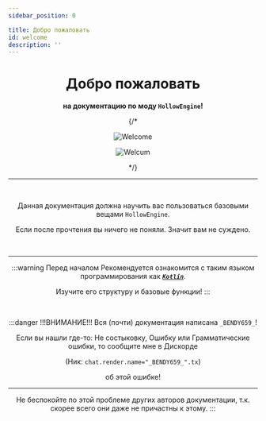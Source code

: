 ```yaml
---
sidebar_position: 0

title: Добро пожаловать
id: welcome
description: ''
---
```



<div align="center">

# Добро пожаловать
**на документацию по моду __`HollowEngine`__!**

{/*
<link rel="prefetch" as="image" href="@site/static/img/doc/titles/Welcome0.webp" />
<div className="cont">
<div className="show" id="mask">

  <Random max="100">
  <Part low="0" high="99">

  ![Welcome](@site/static/img/doc/titles/Welcome0.webp)

  </Part>
  <Part low="100" high="100">

  ![Welcum](@site/static/img/doc/titles/Welcum.png)

  </Part>
  </Random>
</div>
</div>
*/}

<div className="show" id="mask">
  <PlayerNoBar url={require("@site/static/img/doc/titles/WelcomeCrismas.mp4").default} />
</div>

---

<br />

Данная документация должна научить вас пользоваться базовыми вещами `HollowEngine`.

Если после прочтения вы ничего не поняли. Значит вам не суждено.

<br />

---

:::warning Перед началом
Рекомендуется ознакомится с таким языком программирования как [***`Kotlin`***](https://kotlinlang.org/).

Изучите его структуру и базовые функции!
:::

<br />

:::danger !!!ВНИМАНИЕ!!!
Вся (почти) документация написана `_BENDY659_`!

Если вы нашли где-то: Не состыковку, Ошибку или Грамматические ошибки, то сообщите мне в Дискорде

(Ник: `chat.render.name="_BENDY659_".tx`)

об этой ошибке!

---

Не беспокойте по этой проблеме других авторов документации, т.к. скорее всего они даже не причастны к этому.
:::

</div>
